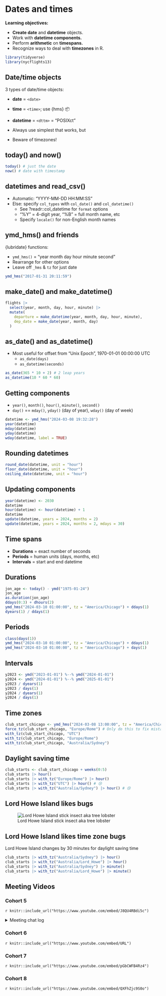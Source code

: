 # Dates and times

**Learning objectives:**

-   **Create date** and **datetime** objects.
-   Work with **datetime components.**
-   Perform **arithmetic** on **timespans.**
-   Recognize ways to deal with **timezones** in R.

```r
library(tidyverse)
library(nycflights13)
```

## Date/time objects {-}

3 types of date/time objects:

-   **date** = `<date>`
-   **time** = `<time>`; use {hms} 📦
-   **datetime** = `<dttm>` = "POSIXct"

-   Always use simplest that works, but
-   Beware of timezones!

## today() and now() {-}

```r
today() # just the date
now() # date with timestamp
```

## datetimes and read_csv() {-}

-   Automatic: "YYYY-MM-DD HH:MM:SS"
-   Else: specify `col_types` with `col_date()` and `col_datetime()`
    -   See ?readr::col_datetime for `format` options
    -   "%Y" = 4-digit year, "%B" = full month name, etc
    -   Specify `locale()` for non-English month names

## ymd_hms() and friends {-}

{lubridate} functions:

-   `ymd_hms()` = "year month day hour minute second"
-   Rearrange for other options
-   Leave off `_hms` & `tz` for just date

```r
ymd_hms("2017-01-31 20:11:59")
```

## make_date() and make_datetime() {-}

```r
flights |> 
  select(year, month, day, hour, minute) |> 
  mutate(
    departure = make_datetime(year, month, day, hour, minute),
    dep_date = make_date(year, month, day)
  )
```

## as_date() and as_datetime() {-}

-   Most useful for offset from "Unix Epoch", 1970-01-01 00:00:00 UTC
    -   `as_date(days)`
    -   `as_datetime(seconds)`

```r
as_date(365 * 10 + 2) # 2 leap years
as_datetime(10 * 60 * 60)
```

## Getting components {-}

-   `year()`, `month()`, `hour()`, `minute()`, `second()`
-   `day()` == `mday()`, `yday()` (day of year), `wday()` (day of week)

```r
datetime <- ymd_hms("2024-03-08 19:32:28")
year(datetime)
mday(datetime)
yday(datetime)
wday(datetime, label = TRUE)
```

## Rounding datetimes {-}

```r
round_date(datetime, unit = "hour")
floor_date(datetime, unit = "hour")
ceiling_date(datetime, unit = "hour")
```

## Updating components {-}

```r
year(datetime) <- 2030
datetime
hour(datetime) <- hour(datetime) + 1
datetime
update(datetime, years = 2024, months = 2)
update(datetime, years = 2024, months = 2, mdays = 30)
```

## Time spans {-}

-   **Durations** = exact number of seconds
-   **Periods** = human units (days, months, etc)
-   **Intervals** = start and end datetime

## Durations {-}

```r
jon_age <- today() - ymd("1975-01-24")
jon_age
as.duration(jon_age)
ddays(0:3) + dhours(2)
ymd_hms("2024-03-10 01:00:00", tz = "America/Chicago") + ddays(1)
dyears(1) / ddays(1)
```

## Periods {-}

```r
class(days(1))
ymd_hms("2024-03-10 01:00:00", tz = "America/Chicago") + ddays(1)
ymd_hms("2024-03-10 01:00:00", tz = "America/Chicago") + days(1)
```

## Intervals {-}

```r
y2023 <- ymd("2023-01-01") %--% ymd("2024-01-01")
y2024 <- ymd("2024-01-01") %--% ymd("2025-01-01")
y2023 / dyears(1)
y2023 / days(1)
y2024 / dyears(1)
y2024 / days(1)
```

## Time zones {-}

```r
club_start_chicago <- ymd_hms("2024-03-08 13:00:00", tz = "America/Chicago")
force_tz(club_start_chicago, "Europe/Rome") # Only do this to fix mistakes
with_tz(club_start_chicago, "UTC")
with_tz(club_start_chicago, "Europe/Rome")
with_tz(club_start_chicago, "Australia/Sydney")
```

## Daylight saving time {-}

```r
club_starts <- club_start_chicago + weeks(0:5)
club_starts |> hour()
club_starts |> with_tz("Europe/Rome") |> hour()
club_starts |> with_tz("UTC") |> hour() # 😢
club_starts |> with_tz("Australia/Sydney") |> hour() # 😢
```

## Lord Howe Island likes bugs {-}

![Lord Howe Island stick insect aka tree lobster](images/17-lord_howe_stick_insect.jpg)

## Lord Howe Island likes time zone bugs {-}

Lord Howe Island changes by 30 minutes for daylight saving time

```r
club_starts |> with_tz("Australia/Sydney") |> hour()
club_starts |> with_tz("Australia/Lord_Howe") |> hour()
club_starts |> with_tz("Australia/Sydney") |> minute()
club_starts |> with_tz("Australia/Lord_Howe") |> minute()
```

## Meeting Videos

### Cohort 5

`r knitr::include_url("https://www.youtube.com/embed/J8QU4RBdi5c")`

<details>
  <summary> Meeting chat log </summary>
  
```
00:17:21	Sandra Muroy:	Hi Lucus!
00:17:52	lucus w:	Hi Sandra
00:27:34	Ryan Metcalf:	The “Visual Markdown Editor” icon Becki mentioned is intended to provide a similar experience to Jupyter Notebooks.
00:41:39	Federica Gazzelloni:	round_date:: https://lubridate.tidyverse.org/reference/round_date.html
00:51:22	lucus w:	Dates and time are HARD
00:51:40	Sandra Muroy:	agree!
00:52:21	Ryan Metcalf:	For a list of timezone abbreviations in R, run `OlsonNames(tzdir = NULL)`
00:53:16	Sandra Muroy:	thanks Ryan!
00:58:51	Ryan Metcalf:	I learned a trick from Federica….for syntax questions, use “?`<the character in question>`” Note the back ticks to highlight the sequence of character.
01:06:13	lucus w:	“?” -- aka “what the”
01:07:42	Federica Gazzelloni:	?`%--%`
01:08:42	Federica Gazzelloni:	start %--% end
01:10:08	Becki R. (she/her):	Thanks, Federica! The easiest answer is the best.
01:10:54	lucus w:	In healthcare there’s a tendency to deidentify date time objects as it’s considered patient identified information. Masking those date time randomly is a huge challenge
01:11:19	Sandra Muroy:	interesting
01:13:57	Sandra Muroy:	happy holidays everyone!
```
</details>

### Cohort 6

`r knitr::include_url("https://www.youtube.com/embed/URL")`


### Cohort 7

`r knitr::include_url("https://www.youtube.com/embed/pGbCWFB4Rz4")`


### Cohort 8

`r knitr::include_url("https://www.youtube.com/embed/QXFhZjc9S0o")`
